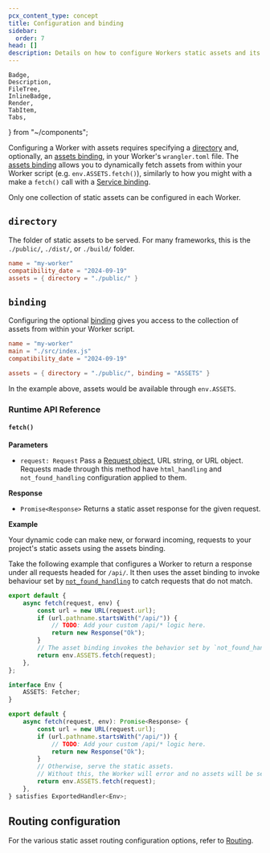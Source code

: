 ```yaml
---
pcx_content_type: concept
title: Configuration and binding
sidebar:
  order: 7
head: []
description: Details on how to configure Workers static assets and its binding.
---
```


	Badge,
	Description,
	FileTree,
	InlineBadge,
	Render,
	TabItem,
	Tabs,
} from "~/components";

Configuring a Worker with assets requires specifying a [directory](/workers/static-assets/binding/#directory) and, optionally, an [assets binding](/workers/static-assets/binding/), in your Worker's `wrangler.toml` file. The [assets binding](/workers/static-assets/binding/) allows you to dynamically fetch assets from within your Worker script (e.g. `env.ASSETS.fetch()`), similarly to how you might with a make a `fetch()` call with a [Service binding](/workers/runtime-apis/bindings/service-bindings/http/).

Only one collection of static assets can be configured in each Worker.

## `directory`

The folder of static assets to be served. For many frameworks, this is the `./public/`, `./dist/`, or `./build/` folder.

```toml title="wrangler.toml"
name = "my-worker"
compatibility_date = "2024-09-19"
assets = { directory = "./public/" }
```

## `binding`

Configuring the optional [binding](/workers/runtime-apis/bindings) gives you access to the collection of assets from within your Worker script.

```toml title="wrangler.toml"
name = "my-worker"
main = "./src/index.js"
compatibility_date = "2024-09-19"

assets = { directory = "./public/", binding = "ASSETS" }
```

In the example above, assets would be available through `env.ASSETS`.

### Runtime API Reference

#### `fetch()`

**Parameters**

- `request: Request` Pass a [Request object](/workers/runtime-apis/request/), URL string, or URL object. Requests made through this method have `html_handling` and `not_found_handling` configuration applied to them.

**Response**

- `Promise<Response>` Returns a static asset response for the given request.

**Example**

Your dynamic code can make new, or forward incoming, requests to your project's static assets using the assets binding.

Take the following example that configures a Worker to return a response under all requests headed for `/api/`. It then uses the asset binding to invoke behaviour set by [`not_found_handling`](/workers/static-assets/routing/#routing-configuration) to catch requests that do not match.

<Tabs> <TabItem label="JavaScript" icon="seti:javascript">

```js
export default {
	async fetch(request, env) {
		const url = new URL(request.url);
		if (url.pathname.startsWith("/api/")) {
			// TODO: Add your custom /api/* logic here.
			return new Response("Ok");
		}
		// The asset binding invokes the behavior set by `not_found_handling`.
		return env.ASSETS.fetch(request);
	},
};
```

</TabItem> <TabItem label="TypeScript" icon="seti:typescript">

```ts
interface Env {
	ASSETS: Fetcher;
}

export default {
	async fetch(request, env): Promise<Response> {
		const url = new URL(request.url);
		if (url.pathname.startsWith("/api/")) {
			// TODO: Add your custom /api/* logic here.
			return new Response("Ok");
		}
		// Otherwise, serve the static assets.
		// Without this, the Worker will error and no assets will be served.
		return env.ASSETS.fetch(request);
	},
} satisfies ExportedHandler<Env>;
```

</TabItem> </Tabs>

## Routing configuration

For the various static asset routing configuration options, refer to [Routing](/workers/static-assets/routing/).
